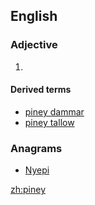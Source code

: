{{also|Piney}}
==English==

===Adjective===
{{en-adj}}

# {{alternative spelling of|piny|lang=en}}

====Derived terms====
* [[piney dammar]]
* [[piney tallow]]

===Anagrams===
* [[Nyepi#English|Nyepi]]

[[zh:piney]]